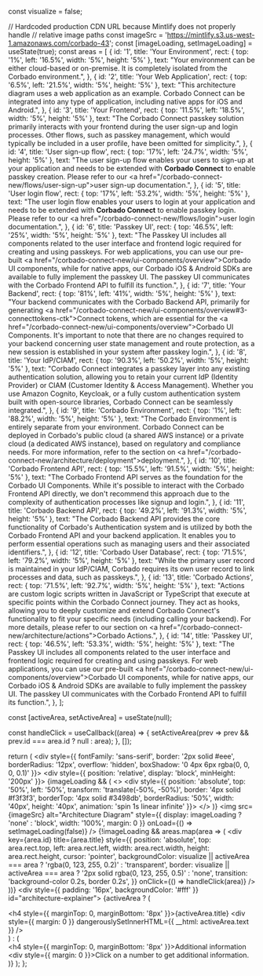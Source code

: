 
  const visualize = false;

  // Hardcoded production CDN URL because Mintlify does not properly handle 
  // relative image paths
  const imageSrc = 'https://mintlify.s3.us-west-1.amazonaws.com/corbado-43';
  const [imageLoading, setImageLoading] = useState(true);
  const areas = [
    {
        id: '1',
        title: 'Your Environment',
        rect: { top: '1%', left: '16.5%', width: '5%', height: '5%' },
        text: "Your environment can be either cloud-based or on-premise. It is completely isolated from the Corbado environment.",
    },
    {
        id: '2',
        title: 'Your Web Application',
        rect: { top: '6.5%', left: '21.5%', width: '5%', height: '5%' },
        text: "This architecture diagram uses a web application as an example. Corbado Connect can be integrated into any type of application, including native apps for iOS and Android.",
    },
    {
        id: '3',
        title: 'Your Frontend',
        rect: { top: '11.5%', left: '18.5%', width: '5%', height: '5%' },
        text: "The Corbado Connect passkey solution primarily interacts with your frontend during the user sign-up and login processes. Other flows, such as passkey management, which would typically be included in a user profile, have been omitted for simplicity.",
    },
    {
        id: '4',
        title: 'User sign-up flow',
        rect: { top: '17%', left: '24.7%', width: '5%', height: '5%' },
        text: "The user sign-up flow enables your users to sign-up at your application and needs to be extended with <strong>Corbado Connect</strong> to enable passkey creation. Please refer to our <a href=\"/corbado-connect-new/flows/user-sign-up\">user sign-up</a> documentation.",
    },
    {
        id: '5',
        title: 'User login flow',
        rect: { top: '17%', left: '53.2%', width: '5%', height: '5%' },
        text: "The user login flow enables your users to login at your application and needs to be extended with <strong>Corbado Connect</strong> to enable passkey login. Please refer to our <a href=\"/corbado-connect-new/flows/login\">user login</a> documentation.",
    },
    {
        id: '6',
        title: 'Passkey UI',
        rect: { top: '46.5%', left: '25%', width: '5%', height: '5%' },
        text: "The Passkey UI includes all components related to the user interface and frontend logic required for creating and using passkeys. For web applications, you can use our pre-built <a href=\"/corbado-connect-new/ui-components/overview\">Corbado UI components</a>, while for native apps, our Corbado iOS & Android SDKs are available to fully implement the passkey UI. The passkey UI communicates with the Corbado Frontend API to fulfill its function.",
    },
    {
        id: '7',
        title: 'Your Backend',
        rect: { top: '81%', left: '41%', width: '5%', height: '5%' },
        text: "Your backend communicates with the Corbado Backend API, primarily for generating <a href=\"/corbado-connect-new/ui-components/overview#3-connecttokens-ctk\">Connect tokens</a>, which are essential for the <a href=\"/corbado-connect-new/ui-components/overview\">Corbado UI Components</a>. It's important to note that there are no changes required to your backend concerning user state management and route protection, as a new session is established in your system after passkey login.",
    },
    {
        id: '8',
        title: 'Your IdP/CIAM',
        rect: { top: '90.3%', left: '50.2%', width: '5%', height: '5%' },
        text: "Corbado Connect integrates a passkey layer into any existing authentication solution, allowing you to retain your current IdP (Identity Provider) or CIAM (Customer Identity & Access Management). Whether you use Amazon Cognito, Keycloak, or a fully custom authentication system built with open-source libraries, Corbado Connect can be seamlessly integrated.",
    },
    {
        id: '9',
        title: 'Corbado Environment',
        rect: { top: '1%', left: '88.2%', width: '5%', height: '5%' },
        text: "The Corbado Environment is entirely separate from your environment. Corbado Connect can be deployed in Corbado's public cloud (a shared AWS instance) or a private cloud (a dedicated AWS instance), based on regulatory and compliance needs. For more information, refer to the section on <a href=\"/corbado-connect-new/architecture/deployment\">deployment</a>.",
    },
    {
        id: '10',
        title: 'Corbado Frontend API',
        rect: { top: '15.5%', left: '91.5%', width: '5%', height: '5%' },
        text: "The Corbado Frontend API serves as the foundation for the Corbado UI Components. While it's possible to interact with the Corbado Frontend API directly, we don't recommend this approach due to the complexity of authentication processes like signup and login.",
    },
    {
        id: '11',
        title: 'Corbado Backend API',
        rect: { top: '49.2%', left: '91.3%', width: '5%', height: '5%' },
        text: "The Corbado Backend API provides the core functionality of Corbado's Authentication system and is utilized by both the Corbado Frontend API and your backend application. It enables you to perform essential operations such as managing users and their associated identifiers.",
    },
    {
        id: '12',
        title: 'Corbado User Database',
        rect: { top: '71.5%', left: '79.2%', width: '5%', height: '5%' },
        text: "While the primary user record is maintained in your IdP/CIAM, Corbado requires its own user record to link processes and data, such as passkeys.",
    },
    {
        id: '13',
        title: 'Corbado Actions',
        rect: { top: '71.5%', left: '92.7%', width: '5%', height: '5%' },
        text: "Actions are custom logic scripts written in JavaScript or TypeScript that execute at specific points within the Corbado Connect journey. They act as hooks, allowing you to deeply customize and extend Corbado Connect's functionality to fit your specific needs (including calling your backend). For more details, please refer to our section on <a href=\"/corbado-connect-new/architecture/actions\">Corbado Actions</a>.",
    },
    {
        id: '14',
        title: 'Passkey UI',
        rect: { top: '46.5%', left: '53.3%', width: '5%', height: '5%' },
        text: "The Passkey UI includes all components related to the user interface and frontend logic required for creating and using passkeys. For web applications, you can use our pre-built <a href=\"/corbado-connect-new/ui-components/overview\">Corbado UI components</a>, while for native apps, our Corbado iOS & Android SDKs are available to fully implement the passkey UI. The passkey UI communicates with the Corbado Frontend API to fulfill its function.",
    },
  ];

  const [activeArea, setActiveArea] = useState(null);

  const handleClick = useCallback((area) => {
    setActiveArea(prev => prev && prev.id === area.id ? null : area);
  }, []);

  return (
    <div style={{ fontFamily: 'sans-serif', border: '2px solid #eee', borderRadius: '12px', overflow: 'hidden', boxShadow: '0 4px 6px rgba(0, 0, 0, 0.1)' }}>
      <div style={{ position: 'relative', display: 'block', minHeight: '200px' }}>
        {imageLoading && (
            <>
                <style>
                {`
                    @keyframes spin {
                        0% { transform: rotate(0deg); }
                        100% { transform: rotate(360deg); }
                    }
                `}
                </style>
                <div style={{
                    position: 'absolute',
                    top: '50%',
                    left: '50%',
                    transform: 'translate(-50%, -50%)',
                    border: '4px solid #f3f3f3',
                    borderTop: '4px solid #3498db',
                    borderRadius: '50%',
                    width: '40px',
                    height: '40px',
                    animation: 'spin 1s linear infinite'
                }}></div>
            </>
        )}
        <img 
            src={imageSrc} 
            alt="Architecture Diagram"
            style={{ 
                display: imageLoading ? 'none' : 'block', 
                width: '100%', 
                margin: 0 
            }}
            onLoad={() => setImageLoading(false)}
        />
        {!imageLoading && areas.map(area => (
          <div
            key={area.id}
            title={area.title}
            style={{
              position: 'absolute',
              top: area.rect.top,
              left: area.rect.left,
              width: area.rect.width,
              height: area.rect.height,
              cursor: 'pointer',
              backgroundColor: visualize || activeArea === area ? 'rgba(0, 123, 255, 0.2)' : 'transparent',
              border: visualize || activeArea === area ? '2px solid rgba(0, 123, 255, 0.5)' : 'none',
              transition: 'background-color 0.2s, border 0.2s',
            }}
            onClick={() => handleClick(area)}
          />
        ))}
      </div>
      <div style={{ padding: '16px', backgroundColor: '#fff' }} id="architecture-explainer">
        {activeArea ? (
          <div>
            <h4 style={{ marginTop: 0, marginBottom: '8px' }}>{activeArea.title}</h4>
            <div style={{ margin: 0 }} dangerouslySetInnerHTML={{ __html: activeArea.text }} />
          </div>
        ) : (
          <div>
            <h4 style={{ marginTop: 0, marginBottom: '8px' }}>Additional information</h4>
            <div style={{ margin: 0 }}>Click on a number to get additional information.</div>
          </div>
        )}
      </div>
      <style>
        {`
            #architecture-explainer * {
              color: #000;
            }
        `}
      </style>
    </div>
  );
};
